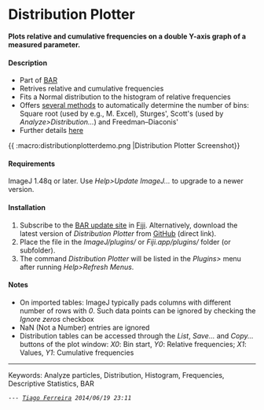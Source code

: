 = Distribution Plotter =
'''Plots relative and cumulative frequencies on a double Y-axis graph of a measured parameter. '''

==== Description ====
* Part of [[http://fiji.sc/BAR|BAR]]
* Retrives relative and cumulative frequencies
* Fits a Normal distribution to the histogram of relative frequencies
* Offers [[http://en.wikipedia.org/wiki/Histogram#Number_of_bins_and_width|several methods]] to automatically determine the number of bins: Square root (used by e.g., M. Excel), Sturges', Scott's (used by ''Analyze>Distribution...'') and Freedman–Diaconis'
* Further details [[https://github.com/tferr/Scripts/blob/master/Data_Analysis/README.md#distribution-plotter|here]]

{{ :macro:distributionplotterdemo.png |Distribution Plotter Screenshot}}

==== Requirements ====
ImageJ 1.48q or later. Use ''Help>Update ImageJ...'' to upgrade to a newer version.  

==== Installation ====
# Subscribe to the [[http://fiji.sc/BAR#Installation|BAR update site]] in [[http://fiji.sc/|Fiji]]. Alternatively, download the latest version of ''Distribution Plotter'' from [[https://github.com/tferr/Scripts/blob/master/Data_Analysis/Distribution_Plotter.ijm?raw=true|GitHub]] (direct link).
# Place the file in the ''ImageJ/plugins/'' or ''Fiji.app/plugins/'' folder (or subfolder).
# The command ''Distribution Plotter'' will be listed in the ''Plugins>'' menu after running ''Help>Refresh Menus''.

==== Notes ====
* On imported tables: ImageJ typically pads columns with different number of rows with ''0''. Such data points can be ignored by checking the ''Ignore zeros'' checkbox
* NaN (Not a Number) entries are ignored
* Distribution tables can be accessed through the ''List'', ''Save...'' and ''Copy...'' buttons of the plot window: ''X0'': Bin start, ''Y0'': Relative frequencies; ''X1'': Values, ''Y1'': Cumulative frequencies

----
Keywords: Analyze particles, Distribution, Histogram, Frequencies, Descriptive Statistics, BAR

 --- ''[[:users:tferreira|Tiago Ferreira]] 2014/06/19 23:11''
